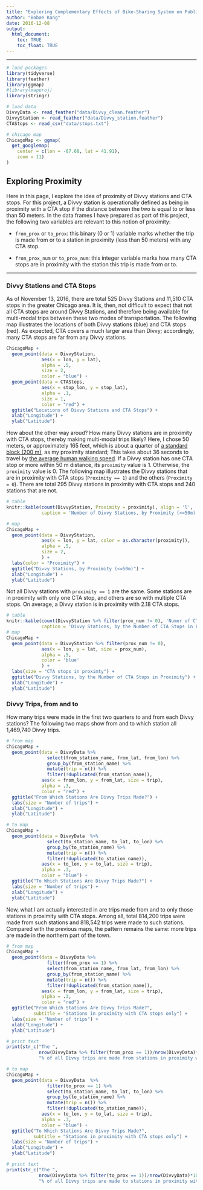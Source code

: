 ```yaml
---
title: "Exploring Complementary Effects of Bike-Sharing System on Public Transit Ridership in Chicago"
author: "Bobae Kang"
date: 2016-12-08
output:
  html_document:
    toc: TRUE
    toc_float: TRUE
---
```

***
```r
# load packages
library(tidyverse)
library(feather)
library(ggmap)
#library(mapproj)
library(stringr)

# load data
DivvyData <- read_feather("data/Divvy_clean.feather")
DivvyStation <- read_feather("data/Divvy_station.feather")
CTAStops <- read_csv("data/stops.txt")

# chicago map
ChicagoMap <- ggmap(
  get_googlemap(
    center = c(lon = -87.68, lat = 41.91),
    zoom = 11)
)
```
## Exploring Proximity
Here in this page, I explore the idea of proximity of Divvy stations and CTA stops. For this project, a Divvy station is operationally defined as being in proximity with a CTA stop if the distance between the two is equal to or less than 50 meters. In the data frames I have prepared as part of this project, the following two variables are relevant to this notion of proximity:
  
* `from_prox` or `to_prox`: this binary (0 or 1) variable marks whether the trip is made from or to a station in proximity (less than 50 meters) with any CTA stop.

* `from_prox_num` or `to_prox_num`: this integer variable marks how many CTA stops are in proximity with the station this trip is made from or to.


***
### Divvy Stations and CTA Stops
As of November 13, 2016, there are total 525 Divvy Stations and 11,510 CTA stops in the greater Chicago area. It is, then, not difficult to expect that not all CTA stops are around Divvy Stations, and therefore being available for multi-modal trips between these two modes of transportation. The following map illustrates the locations of both Divvy stations (blue) and CTA stops (red). As expected, CTA covers a much larger area than Divvy; accordingly, many CTA stops are far from any Divvy stations. 
  
```r
ChicagoMap +
  geom_point(data = DivvyStation,
             aes(x = lon, y = lat),
             alpha = .5,
             size = 2,
             color = "blue") +
  geom_point(data = CTAStops,
             aes(x = stop_lon, y = stop_lat),
             alpha = .1,
             size = 1,
             color = "red") +
  ggtitle("Locations of Divvy Stations and CTA Stops") +
  xlab("Longitude") +
  ylab("Latitude")
```
  
How about the other way aroud? How many Divvy stations are in proximity with CTA stops, thereby making multi-modal trips likely? Here, I chose 50 meters, or approximately 165 feet, which is about a quarter of [a standard block (200 m)](https://en.wikipedia.org/wiki/City_block), as my proximity standard; This takes about 36 seconds to travel by [the average human walking speed](https://en.wikipedia.org/wiki/Walking). If a Divvy station has one CTA stop or more within 50 m distance, its `proximity` value is 1. Otherwise, the `proximity` value is 0. The following map illustrates the Divvy stations that are in proximity with CTA stops (`Proximity == 1`) and the others (`Proximity = 0`). There are total 295 Divvy stations in proximity with CTA stops and 240 stations that are not.  
  
```r
# table
knitr::kable(count(DivvyStation, Proximity = proximity), align = 'l',
             caption = 'Number of Divvy Stations, by Proximity (<=50m)')

# map
ChicagoMap +
  geom_point(data = DivvyStation,
             aes(x = lon, y = lat, color = as.character(proximity)),
             alpha = .5,
             size = 2,
             ) +
  labs(color = "Proximity") +
  ggtitle("Divvy Stations, by Proximity (<=50m)") +
  xlab("Longitude") +
  ylab("Latitude")

```

Not all Divvy stations with `proximity == 1` are the same. Some stations are in proximity with only one CTA stop, and others are so with multiple CTA stops. On average, a Divvy station is in proximity with 2.18 CTA stops.
  
```r
# table
knitr::kable(count(DivvyStation %>% filter(prox_num != 0), 'Numer of CTA Stops' = prox_num), align = 'l',
             caption = 'Divvy Stations, by the Number of CTA Stops in Proximity')
# map
ChicagoMap +
  geom_point(data = DivvyStation %>% filter(prox_num != 0),
             aes(x = lon, y = lat, size = prox_num),
             alpha = .5,
             color = 'blue'
             ) +
  labs(size = "CTA stops in proximty") +
  ggtitle("Divvy Stations, by the Number of CTA Stops in Proximity") +
  xlab("Longitude") +
  ylab("Latitude")
```

### Divvy Trips, from and to
How many trips were made in the first two quarters to and from each Divvy stations? The following two maps show from and to which station all 1,469,740 Divvy trips.
  
```r
# from map
ChicagoMap +
  geom_point(data = DivvyData %>%
               select(from_station_name, from_lat, from_lon) %>%
               group_by(from_station_name) %>%
               mutate(trip = n()) %>%
               filter(!duplicated(from_station_name)),
             aes(x = from_lon, y = from_lat, size = trip),
             alpha = .3,
             color = "red") +
  ggtitle("From Which Stations Are Divvy Trips Made?") +
  labs(size = "Number of trips") +
  xlab("Longitude") +
  ylab("Latitude")

# to map
ChicagoMap +
  geom_point(data = DivvyData  %>%
               select(to_station_name, to_lat, to_lon) %>%
               group_by(to_station_name) %>%
               mutate(trip = n()) %>%
               filter(!duplicated(to_station_name)),
             aes(x = to_lon, y = to_lat, size = trip),
             alpha = .3,
             color = "blue") +
  ggtitle("To Which Stations Are Divvy Trips Made?") +
  labs(size = "Number of trips") + 
  xlab("Longitude") +
  ylab("Latitude")
```
  
Now, what I am actually interested in are trips made from and to only those stations in proximity with CTA stops. Among all, total 814,200 trips were made from such stations and 818,542 trips were made to such stations. Compared with the previous maps, the pattern remains the same: more trips are made in the northern part of the town.
  
```r
# from map
ChicagoMap +
  geom_point(data = DivvyData %>%
               filter(from_prox == 1) %>%
               select(from_station_name, from_lat, from_lon) %>%
               group_by(from_station_name) %>%
               mutate(trip = n()) %>%
               filter(!duplicated(from_station_name)),
             aes(x = from_lon, y = from_lat, size = trip),
             alpha = .3,
             color = "red") +
  ggtitle("From Which Stations Are Divvy Trips Made?",
          subtitle = "Stations in proximity with CTA stops only") +
  labs(size = "Number of trips") +
  xlab("Longitude") +
  ylab("Latitude")

# print text
print(str_c("The ",
            nrow(DivvyData %>% filter(from_prox == 1))/nrow(DivvyData)*100,
            "% of all Divvy trips are made from stations in proximity with one CTA stop or more."))

# to map
ChicagoMap +
  geom_point(data = DivvyData  %>%
               filter(to_prox == 1) %>%
               select(to_station_name, to_lat, to_lon) %>%
               group_by(to_station_name) %>%
               mutate(trip = n()) %>%
               filter(!duplicated(to_station_name)),
             aes(x = to_lon, y = to_lat, size = trip),
             alpha = .3,
             color = "blue") +
  ggtitle("To Which Stations Are Divvy Trips Made?",
          subtitle = "Stations in proximity with CTA stops only") +
  labs(size = "Number of trips") +
  xlab("Longitude") +
  ylab("Latitude")

# print text
print(str_c("The ",
            nrow(DivvyData %>% filter(to_prox == 1))/nrow(DivvyData)*100,
            "% of all Divvy trips are made to stations in proximity with one CTA stop or more."))
```